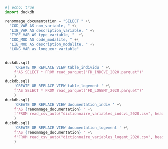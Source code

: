 ```python
#| echo: true
import duckdb

renommage_documentation = "SELECT " +\
  "COD_VAR AS nom_variable, " +\
  "LIB_VAR AS description_variable, " +\
  "TYPE_VAR AS type_variable, "  +\
  "COD_MOD AS code_modalite, " +\
  "LIB_MOD AS description_modalite, " +\
  "LONG_VAR as longueur_variable"
    

duckdb.sql(
    'CREATE OR REPLACE VIEW table_individu ' +\
    f'AS SELECT * FROM read_parquet("FD_INDCVI_2020.parquet")'
    )
duckdb.sql(
    'CREATE OR REPLACE VIEW table_logement ' +\
    f'AS SELECT * FROM read_parquet("FD_LOGEMT_2020.parquet")'
    )
duckdb.sql(
    'CREATE OR REPLACE VIEW documentation_indiv ' +\
    f'AS {renommage_documentation} ' +\
    f'FROM read_csv_auto("dictionnaire_variables_indcvi_2020.csv", header=true)'
    )
duckdb.sql(
    'CREATE OR REPLACE VIEW documentation_logement ' +\
    f'AS {renommage_documentation} ' +\
    f'FROM read_csv_auto("dictionnaire_variables_logemt_2020.csv", header=true)'
    )
```
